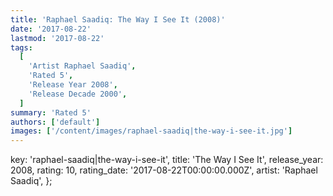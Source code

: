 ```yaml
---
title: 'Raphael Saadiq: The Way I See It (2008)'
date: '2017-08-22'
lastmod: '2017-08-22'
tags:
  [
    'Artist Raphael Saadiq',
    'Rated 5',
    'Release Year 2008',
    'Release Decade 2000',
  ]
summary: 'Rated 5'
authors: ['default']
images: ['/content/images/raphael-saadiq|the-way-i-see-it.jpg']
---
```


  key: 'raphael-saadiq|the-way-i-see-it',
  title: 'The Way I See It',
  release_year: 2008,
  rating: 10,
  rating_date: '2017-08-22T00:00:00.000Z',
  artist: 'Raphael Saadiq',
};

<MusicRating data={data} />
